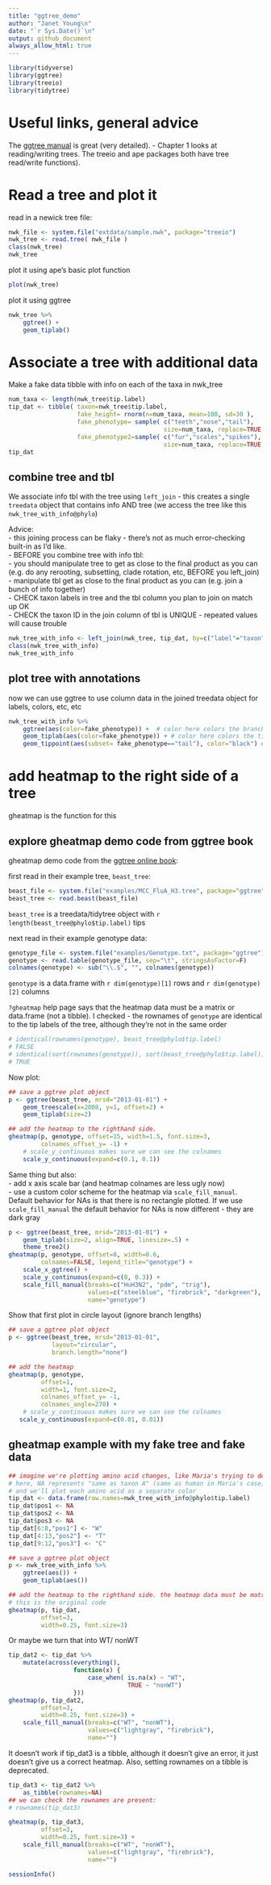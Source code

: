 ```yaml
---
title: "ggtree_demo"
author: "Janet Young\n"
date: "`r Sys.Date()`\n"
output: github_document
always_allow_html: true
---
```


```r
library(tidyverse)
library(ggtree)
library(treeio)
library(tidytree)
```

# Useful links, general advice

The [ggtree manual](http://yulab-smu.top/treedata-book/index.html) is great (very detailed).
    - Chapter 1 looks at reading/writing trees.  The treeio and ape packages both have tree read/write functions).


# Read a tree and plot it

read in a newick tree file: 
```r
nwk_file <- system.file("extdata/sample.nwk", package="treeio") 
nwk_tree <- read.tree( nwk_file )
class(nwk_tree)
nwk_tree
```

plot it using ape's basic plot function
```r
plot(nwk_tree)
```

plot it using ggtree
```r
nwk_tree %>% 
    ggtree() +
    geom_tiplab()
```

# Associate a tree with additional data

Make a fake data tibble with info on each of the taxa in nwk_tree

```r
num_taxa <- length(nwk_tree$tip.label)
tip_dat <- tibble( taxon=nwk_tree$tip.label,
                   fake_height= rnorm(n=num_taxa, mean=100, sd=30 ),
                   fake_phenotype= sample( c("teeth","nose","tail"), 
                                           size=num_taxa, replace=TRUE ),
                   fake_phenotype2=sample( c("fur","scales","spikes"), 
                                           size=num_taxa, replace=TRUE ) )
tip_dat
```

## combine tree and tbl

We associate info tbl with the tree using `left_join` - this creates a single `treedata` object that contains info AND tree (we access the tree like this `nwk_tree_with_info@phylo`) 

Advice:    
- this joining process can be flaky - there's not as much error-checking built-in as I'd like.    
- BEFORE you combine tree with info tbl:   
    - you should manipulate tree to get as close to the final product as you can (e.g. do any rerooting, subsetting, clade rotation, etc, BEFORE you left_join)      
    - manipulate tbl get as close to the final product as you can (e.g. join a bunch of info together)      
    - CHECK taxon labels in tree and the tbl column you plan to join on match up OK    
    - CHECK the taxon ID in the join column of tbl is UNIQUE - repeated values will cause trouble    


```r
nwk_tree_with_info <- left_join(nwk_tree, tip_dat, by=c("label"="taxon"))
class(nwk_tree_with_info)
nwk_tree_with_info
```


## plot tree with annotations

now we can use ggtree to use column data in the joined treedata object for labels, colors, etc, etc

```r
nwk_tree_with_info %>% 
    ggtree(aes(color=fake_phenotype)) +  # color here colors the branches
    geom_tiplab(aes(color=fake_phenotype)) + # color here colors the tip labels
    geom_tippoint(aes(subset= fake_phenotype=="tail"), color="black") # add dots to taxa, using subset
```


# add heatmap to the right side of a tree

gheatmap is the function for this

## explore gheatmap demo code from ggtree book

gheatmap demo code from the [ggtree online book](http://yulab-smu.top/treedata-book/chapter7.html#gheatmap):

first read in their example tree, `beast_tree`: 

```r
beast_file <- system.file("examples/MCC_FluA_H3.tree", package="ggtree")
beast_tree <- read.beast(beast_file)
```

`beast_tree` is a treedata/tidytree object with `r length(beast_tree@phylo$tip.label)` tips


next read in their example genotype data: 

```r
genotype_file <- system.file("examples/Genotype.txt", package="ggtree")
genotype <- read.table(genotype_file, sep="\t", stringsAsFactor=F)
colnames(genotype) <- sub("\\.$", "", colnames(genotype))
```

`genotype` is a data.frame with `r dim(genotype)[1]` rows and `r dim(genotype)[2]` columns

`?gheatmap` help page says that the heatmap data must be a matrix or data.frame (not a tibble). I checked - the rownames of `genotype` are identical to the tip labels of the tree, although they're not in the same order


```r
# identical(rownames(genotype), beast_tree@phylo$tip.label)
# FALSE
# identical(sort(rownames(genotype)), sort(beast_tree@phylo$tip.label))
# TRUE
```

Now plot:

```r
## save a ggtree plot object
p <- ggtree(beast_tree, mrsd="2013-01-01") + 
    geom_treescale(x=2008, y=1, offset=2) + 
    geom_tiplab(size=2)

## add the heatmap to the righthand side. 
gheatmap(p, genotype, offset=15, width=1.5, font.size=3,
         colnames_offset_y= -1) + 
    # scale_y_continuous makes sure we can see the colnames
    scale_y_continuous(expand=c(0.1, 0.1))
```

Same thing but also:    
- add x axis scale bar (and heatmap colnames are less ugly now)    
- use a custom color scheme for the heatmap via `scale_fill_manual`. Default behavior for NAs is that there is no rectangle plotted. If we use `scale_fill_manual` the default behavior for NAs is now different - they are dark gray    

```r
p <- ggtree(beast_tree, mrsd="2013-01-01") + 
    geom_tiplab(size=2, align=TRUE, linesize=.5) + 
    theme_tree2()
gheatmap(p, genotype, offset=8, width=0.6, 
         colnames=FALSE, legend_title="genotype") +
    scale_x_ggtree() + 
    scale_y_continuous(expand=c(0, 0.3)) +
    scale_fill_manual(breaks=c("HuH3N2", "pdm", "trig"), 
                      values=c("steelblue", "firebrick", "darkgreen"), 
                      name="genotype")
```

Show that first plot in circle layout (ignore branch lengths)

```r
## save a ggtree plot object
p <- ggtree(beast_tree, mrsd="2013-01-01", 
            layout="circular",
            branch.length="none") 

## add the heatmap 
gheatmap(p, genotype, 
         offset=1, 
         width=1, font.size=2,
         colnames_offset_y= -1,
         colnames_angle=270) +
    # scale_y_continuous makes sure we can see the colnames
   scale_y_continuous(expand=c(0.01, 0.01))
```

## gheatmap example with my fake tree and fake data


```r
## imagine we're plotting amino acid changes, like Maria's trying to do
# here, NA represents "same as taxon A" (same as human in Maria's case)
# and we'll plot each amino acid as a separate color
tip_dat <- data.frame(row.names=nwk_tree_with_info@phylo$tip.label)
tip_dat$pos1 <- NA
tip_dat$pos2 <- NA
tip_dat$pos3 <- NA
tip_dat[6:8,"pos1"] <- "W"
tip_dat[4:13,"pos2"] <- "T"
tip_dat[9:12,"pos3"] <- "C"

## save a ggtree plot object
p <- nwk_tree_with_info %>% 
    ggtree(aes()) + 
    geom_tiplab(aes())

## add the heatmap to the righthand side. the heatmap data must be matrix or data.frame
# this is the original code
gheatmap(p, tip_dat, 
         offset=3,
         width=0.25, font.size=3) 
```

Or maybe we turn that into WT/ nonWT
```r
tip_dat2 <- tip_dat %>% 
    mutate(across(everything(),
                  function(x) {
                      case_when( is.na(x) ~ "WT",
                                 TRUE ~ "nonWT")
                  }))
gheatmap(p, tip_dat2, 
         offset=3,
         width=0.25, font.size=3) +
    scale_fill_manual(breaks=c("WT", "nonWT"), 
                      values=c("lightgray", "firebrick"), 
                      name="")
```


It doesn't work if tip_dat3 is a tibble, although it doesn't give an error, it just doesn't give us a correct heatmap.   Also, setting rownames on a tibble is deprecated.

```r
tip_dat3 <- tip_dat2 %>% 
    as_tibble(rownames=NA)
## we can check the rownames are present:
# rownames(tip_dat3)

gheatmap(p, tip_dat3, 
         offset=3,
         width=0.25, font.size=3) +
    scale_fill_manual(breaks=c("WT", "nonWT"), 
                      values=c("lightgray", "firebrick"), 
                      name="")
```

```r
sessionInfo()
```

